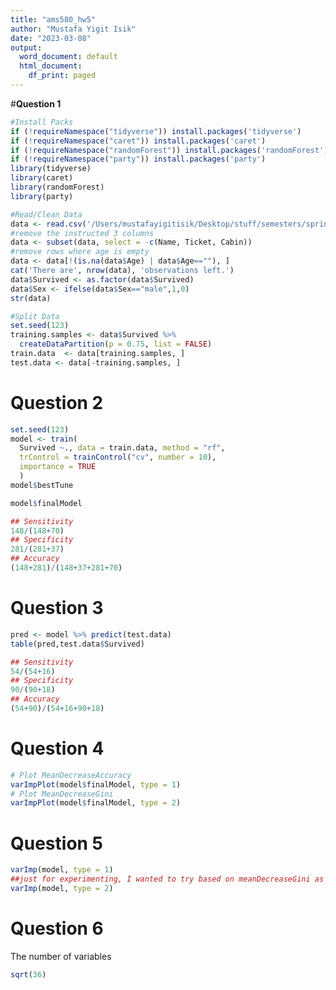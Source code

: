 ```yaml
---
title: "ams580_hw5"
author: "Mustafa Yigit Isik"
date: "2023-03-08"
output:
  word_document: default
  html_document:
    df_print: paged
---
```

#**Question 1**
```r
#Install Packs
if (!requireNamespace("tidyverse")) install.packages('tidyverse')
if (!requireNamespace("caret")) install.packages('caret')
if (!requireNamespace("randomForest")) install.packages('randomForest')
if (!requireNamespace("party")) install.packages('party')
library(tidyverse)
library(caret)
library(randomForest)
library(party)
```
```r
#Read/Clean Data
data <- read.csv('/Users/mustafayigitisik/Desktop/stuff/semesters/spring 2023/ams 580/hw5_rf_gini/Titanic1.csv')
#remove the instructed 3 columns
data <- subset(data, select = -c(Name, Ticket, Cabin))
#remove rows where age is empty 
data <- data[!(is.na(data$Age) | data$Age==""), ]
cat('There are', nrow(data), 'observations left.')
data$Survived <- as.factor(data$Survived)
data$Sex <- ifelse(data$Sex=="male",1,0)
str(data)
```
```r
#Split Data
set.seed(123)
training.samples <- data$Survived %>% 
  createDataPartition(p = 0.75, list = FALSE)
train.data  <- data[training.samples, ]
test.data <- data[-training.samples, ]
```
# Question 2
```r
set.seed(123)
model <- train(
  Survived ~., data = train.data, method = "rf",
  trControl = trainControl("cv", number = 10),
  importance = TRUE
  )
model$bestTune
```

```r
model$finalModel
```
```r
## Sensitivity
148/(148+70)
## Specificity
281/(281+37)
## Accuracy
(148+281)/(148+37+281+70)
```
# Question 3
```r
pred <- model %>% predict(test.data)
table(pred,test.data$Survived)
```
```r
## Sensitivity
54/(54+16)
## Specificity
90/(90+18)
## Accuracy
(54+90)/(54+16+90+18)
```
# Question 4
```r
# Plot MeanDecreaseAccuracy
varImpPlot(model$finalModel, type = 1)
# Plot MeanDecreaseGini
varImpPlot(model$finalModel, type = 2)
```
# Question 5
```r
varImp(model, type = 1)
##just for experimenting, I wanted to try based on meanDecreaseGini as well
varImp(model, type = 2)
```
# Question 6
The number of variables
```r
sqrt(36)
```